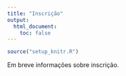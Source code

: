 ```yaml
---
title: "Inscrição"
output:
  html_document:
    toc: false
---
```


```r
source("setup_knitr.R")
```

Em breve informações sobre inscrição.
